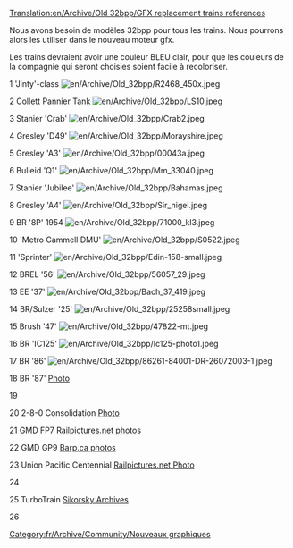 [[Translation:en/Archive/Old 32bpp/GFX replacement trains references]]


[[Category:fr/Archive/Community/Nouveaux graphiques]]

Nous avons besoin de modèles 32bpp pour tous les trains. Nous pourrons alors les utiliser dans le nouveau moteur gfx.

Les trains devraient avoir une couleur BLEU clair, pour que les couleurs de la compagnie qui seront choisies soient facile à recoloriser.

1	'Jinty'-class	
[[File:en/Archive/Old 32bpp/R2468 450x.jpeg]]

2	Collett Pannier Tank	
[[File:en/Archive/Old 32bpp/LS10.jpeg]]

3	Stanier 'Crab'
[[File:en/Archive/Old 32bpp/Crab2.jpeg]]

4	Gresley 'D49'
[[File:en/Archive/Old 32bpp/Morayshire.jpeg]]

5	Gresley 'A3'	
[[File:en/Archive/Old 32bpp/00043a.jpeg]]

6	Bulleid 'Q1'	
[[File:en/Archive/Old 32bpp/Mm 33040.jpeg]]

7	Stanier 'Jubilee'	
[[File:en/Archive/Old 32bpp/Bahamas.jpeg]]

8	Gresley 'A4'	
[[File:en/Archive/Old 32bpp/Sir nigel.jpeg]]

9	BR '8P'	1954	
[[File:en/Archive/Old 32bpp/71000 kl3.jpeg]]

10	'Metro Cammell DMU'	
[[File:en/Archive/Old 32bpp/S0522.jpeg]]

11	'Sprinter'	
[[File:en/Archive/Old 32bpp/Edin-158-small.jpeg]]

12	BREL '56'	
[[File:en/Archive/Old 32bpp/56057 29.jpeg]]

13	EE '37'	
[[File:en/Archive/Old 32bpp/Bach 37 419.jpeg]]

14	BR/Sulzer '25'	
[[File:en/Archive/Old 32bpp/25258small.jpeg]]

15	Brush '47'	
[[File:en/Archive/Old 32bpp/47822-mt.jpeg]]

16	BR 'IC125'	
[[File:en/Archive/Old 32bpp/Ic125-photo1.jpeg]]

17	BR '86'		
[[File:en/Archive/Old 32bpp/86261-84001-DR-26072003-1.jpeg]]

18	BR '87'		
[http://commons.wikimedia.org/wiki/File:87012_the_olympian.JPG Photo]

19

20 2-8-0 Consolidation
[http://www.bcarchives.gov.bc.ca/cgi-bin/www2i/.visual/img_med/dir_100/a_08654.gif Photo]

21 GMD FP7
[http://www.railpictures.net/showphotos.php?locomotive=GMD%20FP7 Railpictures.net photos]

22 GMD GP9
[http://www.barp.ca/rail/stcum/ Barp.ca photos]

23      Union Pacific Centennial
[http://www.railpictures.net/viewphoto.php?id=97797 Railpictures.net Photo]

24

25      TurboTrain
[http://www.sikorskyarchives.com/train.html Sikorsky Archives]

26